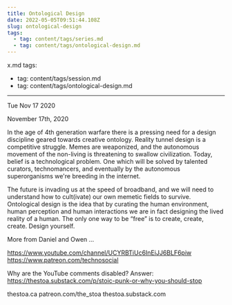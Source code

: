 ```yaml
---
title: Ontological Design
date: 2022-05-05T09:51:44.108Z
slug: ontological-design
tags:
  - tag: content/tags/series.md
  - tag: content/tags/ontological-design.md
---
```



x.md
tags:
  - tag: content/tags/session.md
  - tag: content/tags/ontological-design.md
---





Tue Nov 17 2020

November 17th, 2020

In the age of 4th generation warfare there is a pressing need for a design discipline geared towards creative ontology. Reality tunnel design is a competitive struggle. Memes are weaponized, and the autonomous movement of the non-living is threatening to swallow civilization. Today, belief is a technological problem. One which will be solved by talented curators, technomancers, and eventually by the autonomous superorganisms we're breeding in the internet.

The future is invading us at the speed of broadband, and we will need to understand how to cult(ivate) our own memetic fields to survive. Ontological design is the idea that by curating the human environment, human perception and human interactions we are in fact designing the lived reality of a human. The only one way to be “free” is to create, create, create. Design yourself.

More from Daniel and Owen ...

https://www.youtube.com/channel/UCYRBTiUc6InEiJJ6BLF6piw
https://www.patreon.com/technosocial

Why are the YouTube comments disabled? Answer: https://thestoa.substack.com/p/stoic-punk-or-why-you-should-stop

thestoa.ca
patreon.com/the_stoa
thestoa.substack.com


